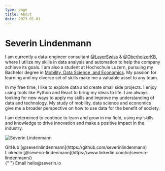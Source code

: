 ```yaml
---
type: page
title: About
date: 2023-01-01
---
```


# Severin Lindenmann


I am currently a data-engineer consultant [@LayerSwiss](https://layer.swiss) & [@OberholzerKB](https://oberholzerkb.ch), where I utilize my skills in data analysis and automation to help the company achieve its goals.
I am also a student at Hochschule Luzern, pursuing my Bachelor degree in [Mobility, Data Science, and Economics](https://www.hslu.ch/de-ch/wirtschaft/studium/bachelor/mobility). My passion for learning and my diverse set of skills make me a valuable asset to any team.

In my free time, I like to explore data and create small side projects. I enjoy using tools like Python and React to bring my ideas to life. I am always looking for new ways to apply my skills and improve my understanding of data and technology. My study of mobility, data science and economics give me a broader perspective on how to use data for the benefit of society.

I am determined to continue to learn and grow in my field, using my skills and knowledge to drive innovation and make a positive impact in the industry.

<Image
  src="https://storage.googleapis.com/seli-public-bucket-001/images/me2022.webp"
  alt="Severin Lindenmann"
  width={900}
  height={600}
  priority
  className="next-image"
/>

<div>
  GitHub [@severinlindenmann](https://github.com/severinlindenmann) <br /> Linkedin
  [@severin-lindenmann](https://www.linkedin.com/in/severin-lindenmann/) <br />{" "}
  Email hello@severin.io
</div>
